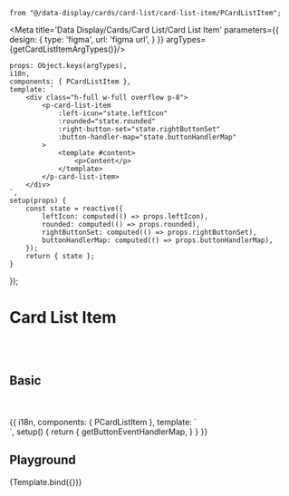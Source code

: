     from "@/data-display/cards/card-list/card-list-item/PCardListItem";


<Meta title='Data Display/Cards/Card List/Card List Item' parameters={{
    design: {
        type: 'figma',
        url: 'figma url',
    }
}} argTypes={getCardListItemArgTypes()}/>


    props: Object.keys(argTypes),
    i18n,
    components: { PCardListItem },
    template: `
        <div class="h-full w-full overflow p-8">
            <p-card-list-item
                :left-icon="state.leftIcon"
                :rounded="state.rounded"
                :right-button-set="state.rightButtonSet"
                :button-handler-map="state.buttonHandlerMap"
            >
                <template #content>
                    <p>Content</p>
                </template>
            </p-card-list-item>
        </div>
    `,
    setup(props) {
        const state = reactive({
            leftIcon: computed(() => props.leftIcon),
            rounded: computed(() => props.rounded),
            rightButtonSet: computed(() => props.rightButtonSet),
            buttonHandlerMap: computed(() => props.buttonHandlerMap),
        });
        return { state };
    }
});

# Card List Item
<br/>
<br/>

## Basic
<br/>
<br/>

<Canvas>
    <Story name="Basic">
        {{
            i18n,
            components: { PCardListItem },
            template: `
    <div class="h-full w-full overflow p-8">
        <p-card-list-item
            left-icon="ic_more"
            :right-button-set="['EDIT', 'DUPLICATE', 'TRASHCAN']"
            :button-handler-map="getButtonEventHandlerMap(['EDIT', 'DUPLICATE', 'TRASHCAN'])"
        >
            <template #content>
                <p>Content</p>
                <p>loooong loooong loooong description.......</p>
                <p>very very very very loooong loooong loooong description.......</p>
            </template>
        </p-card-list-item>
    </div>
    `,
            setup() {
                return {
                    getButtonEventHandlerMap,
                }
            }
        }}
    </Story>
</Canvas>


## Playground

<Canvas>
    <Story name="Playground">
        {Template.bind({})}
    </Story>
</Canvas>

<ArgsTable story="Playground"/>
